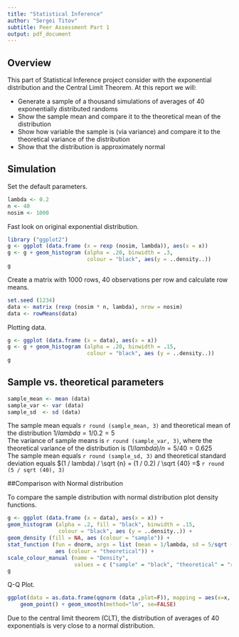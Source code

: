 ```yaml
---
title: "Statistical Inference"
author: "Sergei Titov"
subtitle: Peer Assessment Part 1
output: pdf_document
---
```


## Overview
This part of Statistical Inference project consider with the exponential distribution and the Central Limit Theorem. At this report we will:

- Generate a sample of a thousand simulations of averages of 40 exponentially distributed randoms
- Show the sample mean and compare it to the theoretical mean of the distribution
- Show how variable the sample is (via variance) and compare it to the theoretical variance of the distribution
- Show that the distribution is approximately normal

## Simulation
Set the default parameters.
```r
lambda <- 0.2
n <- 40
nosim <- 1000
```

Fast look on original exponential distribution.
```r
library ("ggplot2")
g <- ggplot (data.frame (x = rexp (nosim, lambda)), aes(x = x))
g <- g + geom_histogram (alpha = .20, binwidth = .3, 
                         colour = "black", aes(y = ..density..))
g
```

Create a matrix with 1000 rows, 40 observations per row and calculate row means.
```r
set.seed (1234)
data <- matrix (rexp (nosim * n, lambda), nrow = nosim)
data <- rowMeans(data)
```

Plotting data.
```r
g <- ggplot (data.frame (x = data), aes(x = x))
g <- g + geom_histogram (alpha = .20, binwidth = .15, 
                         colour = "black", aes (y = ..density..))
g
```

## Sample vs. theoretical parameters
```r
sample_mean <- mean (data)
sample_var <- var (data)
sample_sd  <- sd (data)
```

The sample mean equals `r round (sample_mean, 3)` and  theoretical mean of the distribution $1/lambda = 1/0.2 = 5$  
The variance of sample means is `r round (sample_var, 3)`, where the theoretical variance of the distribution is 
$(1/lambda) / n = 5 / 40 = 0.625$  
The sample mean equals `r round (sample_sd, 3)` and  theoretical standard deviation equals 
$(1 / lambda) / \sqrt {n} = (1 / 0.2) / \sqrt {40} =$ `r round (5 / sqrt (40), 3)`

##Comparison with Normal distribution

To compare the sample distribution with normal distribution plot density functions.
```r
g <- ggplot (data.frame (x = data), aes(x = x)) +
geom_histogram (alpha = .2, fill = "black", binwidth = .15, 
                colour = "black", aes (y = ..density..)) + 
geom_density (fill = NA, aes (colour = "sample")) + 
stat_function (fun = dnorm, args = list (mean = 1/lambda, sd = 5/sqrt (n)), 
               aes (colour = "theoretical")) +
scale_colour_manual (name = "Density", 
                     values = c ("sample" = "black", "theoretical" = "red"))
g
```

Q-Q Plot.
```r
ggplot(data = as.data.frame(qqnorm (data ,plot=F)), mapping = aes(x=x, y=y)) + 
    geom_point() + geom_smooth(method="lm", se=FALSE)
```

Due to the central limit theorem (CLT), the distribution of averages of 40 exponentials is very close to a normal distribution.

